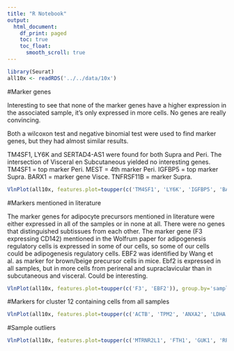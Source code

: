 ```yaml
---
title: "R Notebook"
output:
  html_document:
    df_print: paged
    toc: true
    toc_float: 
      smooth_scroll: true
---
```


```r
library(Seurat)
all10x <- readRDS('../../data/10x')
```

#Marker genes

Interesting to see that none of the marker genes have a higher expression in the associated sample, it's only expressed in more cells. No genes are really convincing. 

Both a wilcoxon test and negative binomial test were used to find marker genes, but they had almost similar results. 

TM4SF1, LY6K and SERTAD4-AS1 were found for both Supra and Peri. 
The intersection of Visceral en Subcutaneous yielded no interesting genes.
TM4SF1 = top marker Peri. MEST = 4th marker Peri. IGFBP5 = top marker Supra. BARX1 = marker gene Visce. TNFRSF11B = marker Supra. 


```r
VlnPlot(all10x, features.plot=toupper(c('TM4SF1', 'LY6K', 'IGFBP5', 'BARX1', 'TNFRSF11B', 'SERTAD4-AS1')), group.by='sample_name', point.size.use=-1, nCol=2, x.lab.rot=T, size.x.use=10)
```


#Markers mentioned in literature

The marker genes for adipocyte precursors mentioned in literature were either expressed in all of the samples or in none at all. There were no genes that distinguished subtissues from each other.
The marker gene (F3 expressing CD142) mentioned in the Wolfrum paper for adipogenesis regulatory cells is expressed in some of our cells, so some of our cells could be adipogenesis regulatory cells. 
EBF2 was identified by Wang et al. as marker for brown/beige precursor cells in mice. Ebf2 is expressed in all samples, but in more cells from perirenal and supraclavicular than in subcutaneous and visceral. Could be interesting. 

```r
VlnPlot(all10x, features.plot=toupper(c('F3', 'EBF2')), group.by='sample_name', point.size.use=-1, nCol=2, x.lab.rot=T, size.x.use=10)
```

#Markers for cluster 12 containing cells from all samples

```r
VlnPlot(all10x, features.plot=toupper(c('ACTB', 'TPM2', 'ANXA2', 'LDHA', 'PRDX1', 'MYL12B', 'MYL12A', 'CCND1', 'RAB13', 'MAP1B')), group.by='res.0.5', point.size.use=-1, nCol=2, x.lab.rot=T, size.x.use=10)
```


#Sample outliers

```r
VlnPlot(all10x, features.plot=toupper(c('MTRNR2L1', 'FTH1', 'GUK1', 'RPS2', 'RPS29', 'BCYRN1', 'RPL36A', 'ATP5I', 'AC009501.4', 'RPS10')), group.by='sample_name', point.size.use=-1, nCol=2, x.lab.rot=T, size.x.use=10)
```
